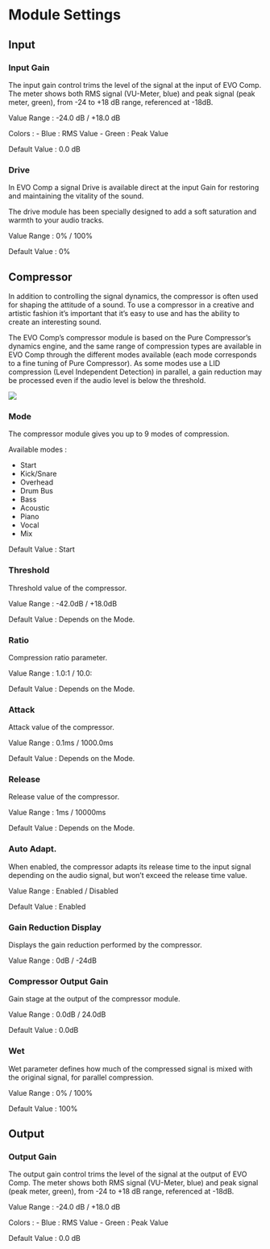 # Module Settings

## Input

### Input Gain

The input gain control trims the level of the signal at the input of EVO Comp. The meter shows both RMS
signal (VU-Meter, blue) and peak signal (peak meter, green), from -24 to +18 dB range, referenced at -18dB.


Value Range : -24.0 dB / +18.0 dB


Colors : 
- Blue : RMS Value 
- Green : Peak Value


Default Value : 0.0 dB

### Drive

In EVO Comp a signal Drive is available direct at the input Gain for restoring and maintaining the vitality of
the sound.

The drive module has been specially designed to add a soft saturation and warmth to your audio tracks.


Value Range : 0% / 100%

Default Value : 0%

## Compressor

In addition to controlling the signal dynamics, the compressor is often used for shaping the attitude of a sound.
To use a compressor in a creative and artistic fashion it’s important that it’s easy to use and has the ability to
create an interesting sound.

The EVO Comp’s compressor module is based on the Pure Compressor’s dynamics engine, and the same
range of compression types are available in EVO Comp through the different modes available (each mode
corresponds to a fine tuning of Pure Compressor). As some modes use a LID compression (Level Independent
Detection) in parallel, a gain reduction may be processed even if the audio level is below the threshold.

![](include/ManualEvoChannel-010.jpg)

### Mode

The compressor module gives you up to 9 modes of compression.


Available modes :


- Start
- Kick/Snare
- Overhead
- Drum Bus
- Bass
- Acoustic
- Piano
- Vocal
- Mix


Default Value : Start


### Threshold

Threshold value of the compressor.


Value Range : -42.0dB / +18.0dB


Default Value : Depends on the Mode.

### Ratio

Compression ratio parameter.


Value Range : 1.0:1 / 10.0:


Default Value : Depends on the Mode.

### Attack

Attack value of the compressor.


Value Range : 0.1ms / 1000.0ms


Default Value : Depends on the Mode.

### Release

Release value of the compressor.


Value Range : 1ms / 10000ms


Default Value : Depends on the Mode.

### Auto Adapt.

When enabled, the compressor adapts its release time to the input signal depending on the audio signal, but
won’t exceed the release time value.


Value Range : Enabled / Disabled


Default Value : Enabled


### Gain Reduction Display

Displays the gain reduction performed by the compressor.


Value Range : 0dB / -24dB


### Compressor Output Gain

Gain stage at the output of the compressor module.


Value Range : 0.0dB / 24.0dB


Default Value : 0.0dB

### Wet

Wet parameter defines how much of the compressed signal is mixed with the original signal, for parallel
compression.


Value Range : 0% / 100%


Default Value : 100%

## Output

### Output Gain

The output gain control trims the level of the signal at the output of EVO Comp. The meter shows both RMS
signal (VU-Meter, blue) and peak signal (peak meter, green), from -24 to +18 dB range, referenced at -18dB.


Value Range : -24.0 dB / +18.0 dB


Colors :
- Blue : RMS Value
- Green : Peak Value


Default Value : 0.0 dB

